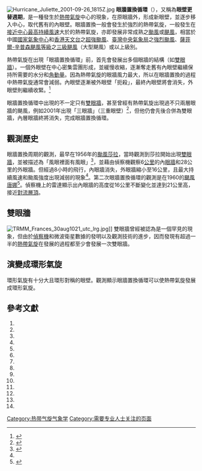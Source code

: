 {{NoteTA
|G1 = Weather
|G2 = TyphoonNew
|1 = zh-cn:周期; zh-tw:週期;
}}
{{expert|subject=气象学}}
{{expand English}}
[[File:Hurricane_Juliette_2001-09-26_1815Z.jpg|thumb]]
'''眼牆置換循環'''（{{Lang-en|Eyewall replacement cycle}}），又稱為'''眼壁更替週期'''，是一種發生於[[熱帶氣旋|熱帶氣旋]]中心的現象，在原眼牆外，形成新眼壁，並逐步移入中心，取代舊有的內眼壁。眼牆置換一般會發生於強烈的熱帶氣旋，一般發生在[[最大持續風速|接近中心最高持續風速]]大於{{convert|185|km/h}}的熱帶氣旋，亦即發展非常成熟之[[颱風|颱風]]或[[颶風|颶風]]，相當於中國[[國家氣象中心|國家氣象中心]]和[[香港天文台|香港天文台]]之[[超強颱風|超強颱風]]、[[交通部中央氣象局|臺灣中央氣象局]]之[[強烈颱風|強烈颱風]]、[[薩菲爾-辛普森颶風等級|薩菲爾-辛普森颶風等級]]之[[三級颶風|三級颶風]]（大型颶風）或以上級別。

熱帶氣旋在出現「眼牆置換循環」前，首先會發展出多個眼牆的結構（如[[雙眼牆|雙眼牆]]）。一個外眼壁在中心密集雲團形成，並緩慢收縮，逐漸奪走舊有內眼壁繼續保持所需要的水分和[[角動量|角動量]]。因為熱帶氣旋的眼牆風力最大，所以在眼牆置換的過程中熱帶氣旋通常會減弱。內眼壁逐漸被外眼壁「扼殺」，最終內眼壁將會消失，外眼壁則繼續收緊。<ref>{{cite web|title = 颱風杜鵑——雙重眼壁的颱風|url = http://www.hko.gov.hk/informtc/double_eyec.htm|author = 香港天文台|date = 2014-04-14|access-date = 2015-05-17|archive-date = 2015-05-17|archive-url = https://web.archive.org/web/20150517014633/http://www.hko.gov.hk/informtc/double_eyec.htm|dead-url = yes}}</ref>

眼牆置換循環中出現的不一定只有[[雙眼牆|雙眼牆]]，甚至曾經有熱帶氣旋出現過不只兩層眼牆的颶風，例如2001年{{link-en|颶風朱麗葉 (2001年)|Hurricane Juliette (2001)|颶風朱麗葉}}出現「三眼牆」（三重眼壁）<ref name="Disc 24">{{cite web|last=Beven|first=Jack|title=Hurricane Juliette Discussion 24|url=http://www.nhc.noaa.gov/archive/2001/dis/ep112001.discus.024.html|work=[[National_Hurricane_Center|National Hurricane Center]]|publisher=[[National_Oceanic_and_Atmospheric_Administration|National Oceanic and Atmospheric Administration]]|accessdate=May 12, 2012|date=September 27, 2001|archive-date=2021-03-23|archive-url=https://web.archive.org/web/20210323210129/https://www.nhc.noaa.gov/archive/2001/dis/ep112001.discus.024.html|dead-url=no}}</ref>，但他仍會先後合併為雙眼牆，內層眼牆終將消失，完成眼牆置換循環。

== 觀測歷史 ==
眼牆置換周期的觀測，最早在1956年的[[1956年太平洋颱風季#颱風莎拉Sarah|颱風莎拉]]，當時觀測到莎拉開始出現[[雙眼牆|雙眼牆]]，並被描述為「風眼裡面有風眼」<ref name=fortner1956>{{cite journal |last1=Fortner |first1=L.E. |title=Typhoon Sarah, 1956 |journal=Bull. Amer. Meteor. Soc. |year=1958 |volume=30 |pages=633–639 }}</ref>，並藉由偵察機觀察6[[公里|公里]]的內[[眼牆|眼牆]]和28公里的外眼牆。但經過8小時的飛行，內眼牆消失，外眼牆縮小至16公里，且最大持續風速和颱風強度出現減弱的現象<ref name=fortner1956/>。第二次眼牆置換循環的觀測是在1960的[[1960年大西洋飓风季#飓风唐娜|颶風唐娜]]<ref name=jordan1961>{{cite journal |last1=Jordan |first1=C.L. |first2=F.J. |last2=Schatzle |year=1961 |title=Weather Note: The "Double Eye" of Hurricane Donna |url=https://archive.org/details/sim_monthly-weather-review_1961-09_89_9/page/354 |journal=Mon. Wea. Rev. |volume=89 |pages=354–356 |doi=10.1175/1520-0493(1961)089<0354:WNTDEO>2.0.CO;2 |bibcode = 1961MWRv...89..354J |issue=9 }}</ref>。偵察機上的雷達顯示出內眼牆的高度從16公里不斷變化並達到21公里高，接近[[對流層頂|對流層頂]]。

== 雙眼牆 ==
[[File:TRMM_Frances_30aug1021_utc_lrg.jpg|thumb]]]]
{{main|雙眼牆}}
雙眼牆曾經被認為是一個罕見的現象，但由於[[偵察機|偵察機]]和微波衛星數據的發明以及觀測技術的進步，因而發現有超過一半的[[熱帶氣旋|熱帶氣旋]]在發展的過程都至少會發展一次雙眼牆。

== 演變成環形氣旋 ==
{{main|環狀熱帶氣旋}}
環形氣旋有十分大且環形對稱的眼壁。觀測顯示眼牆置換循環可以使熱帶氣旋發展成環形氣旋。

==參考文獻==
{{refbegin|2}}
{{reflist}}
# {{cite journal |last1=Willoughby |first1=H. E. |year=1979 |title=Forced Secondary Circulations in Hurricanes |journal=J. Geophys. Res. |volume=84 |issue=C6 |pages=3173–3183 |doi=10.1029/JC084iC06p03173 |bibcode=1979JGR....84.3173W}}
# {{cite journal |last1=Kossin |first1=J.P. |first2=W.H |last2=Schubert |first3=M.T. |last3=Montgomery |year=2000 |title=Unstable Interactions between a Hurricane's Primary Eyewall and a Secondary Ring of Enhanced Vorticity |journal=J. Atmos. Sci. |volume=57 |pages=3893–3917 |doi=10.1175/1520-0469(2001)058<3893:UIBAHS>2.0.CO;2 |bibcode = 2000JAtS...57.3893K |issue=24 }}
# {{cite journal |last1=Sitkowski |first1=M.|first2=G.M. |last2=Barnes |year=2009 |title=Low-Level Thermodynamic, Kinematic, and Reflectivity Fields of Hurricane Guillermo (1997) during Rapid Intensification |url=https://archive.org/details/sim_monthly-weather-review_2009-02_137_2/page/645 |journal=Mon. Wea. Rev. |volume=137 |pages=645–663 |doi=10.1175/2008MWR2531.1 |bibcode = 2009MWRv..137..645S |issue=2 }}
# {{cite journal |first1=Qing-hong |last1=Zhang |first2=Ying-hwa |last2=Kuo |first3=Shou-jun |last3=Chen |title=Interaction between concentric eye-walls in super typhoon ''Winnie'' (1997) |journal=Quarterly Journal of the Royal Meteorological Society |volume=131 |issue=612 |pages=3183–3204 |year=2005 |doi=10.1256/qj.04.33 |bibcode = 2005QJRMS.131.3183Z }}
# {{cite journal |journal=Annu Rev Earth Planet Sci |last1=Emanuel |first1=K |year=2003 |title=Tropical Cyclones |volume=31 |issue=1 |pages=75 |doi=10.1146/annurev.earth.31.100901.141259 |bibcode = 2003AREPS..31...75E }}
# {{cite journal |last1=Oda |first1=M. |first2=M. |last2=Nakanishi |first3=G. |last3=Naito |year=2006 |title=Interaction of an Asymmetric Double Vortex and Trochoidal Motion of a Tropical Cyclone with the Concentric Eyewall Structure |journal=J. Atmos. Sci. |volume=63 |pages=1069–1081 |doi=10.1175/JAS3670.1 |bibcode = 2006JAtS...63.1069O |issue=3 }}
# {{cite journal |last1=Zhao |first1=K. |first2=W.-C. |last2=Lee |first3=B. J.-D. |last3=Jou |year=2008 |title=Single Doppler radar observation of the concentric eyewall in Typhoon Saomai, 2006, near landfall |journal=Geophys. Res. Lett. |volume=35 |pages=L07807 |doi=10.1029/2007GL032773 |bibcode=2008GeoRL..3507807Z |issue=7}}
# {{cite journal |last1=Kuo |first1=H.C. |first2=W.H. |last2=Schubert |first3=C.L. |last3=Tsai |first4=Y.F. |last4=Kuo |year=2008 |title=Vortex Interactions and Barotropic Aspects of Concentric Eyewall Formation |url=https://archive.org/details/sim_monthly-weather-review_2008-12_136_12/page/5183 |journal=Mon. Wea. Rev. |volume=136 |pages=5183–5198 |doi=10.1175/2008MWR2378.1 |bibcode = 2008MWRv..136.5183K |issue=12 }}
# {{cite journal |last1=Rozoff |first1=C.M. |first2=J.P. |last2=Kossin |first3=W.H. |last3=Schubert |first4=P.J. |last4=Mulero |year=2009 |title=Internal Control of Hurricane Intensity Variability: The Dual Nature of Potential Vorticity Mixing |journal=J. Atmos. Sci. |volume=66 |pages=133–147 |doi=10.1175/2008JAS2717.1 |bibcode = 2009JAtS...66..133R }}
# {{cite journal | last1=Zhu |first1=T. |first2=D.L. |last2=Zhang |first3=F. |last3=Weng |year=2004 |title=Numerical Simulation of Hurricane Bonnie (1998). Part I: Eyewall Evolution and Intensity Changes | url=https://archive.org/details/sim_monthly-weather-review_2004-01_132_1/page/225 |journal=Mon. Wea. Rev. |volume=132 |pages=225–241 |doi=10.1175/1520-0493(2004)132<0225:NSOHBP>2.0.CO;2|bibcode = 2004MWRv..132..225Z }}
# {{cite journal |first1=S. |last1=Nong |first2=K. |last2=Emanuel |title=A numerical study of the genesis of concentric eyewalls in hurricanes |journal=Quarterly Journal of the Royal Meteorological Society |volume=129 |issue=595 |pages=3323–3338 |year=2003 |doi=10.1256/qj.01.132|bibcode = 2003QJRMS.129.3323N }}
# {{cite journal |last1=Kuo |first1=H.C. |first2=L.Y. |last2=Lin |first3=C.P. |last3=Chang |first4=R.T.|last4=Williams |year=2004 |title=The Formation of Concentric Vorticity Structures in Typhoons |journal=J. Atmos. Sci. |volume=61 |pages=2722–2734 |doi=10.1175/JAS3286.1|bibcode = 2004JAtS...61.2722K |issue=22 }}
# {{cite journal |last1=Terwey |first1=W.D. |first2=M.T. |last2=Montgomery |year=2008 |title=Secondary eyewall formation in two idealized, full-physics modeled hurricanes |journal=J. Geophys. Res. |volume=113 |pages=D12112 |doi=10.1029/2007JD008897 |bibcode=2008JGRD..11312112T}}
# {{cite journal | last1=Maclay |first1=K.S. |first2=M. |last2=DeMaria |first3=T.H. |last3=Vonder Haar |year=2008 |title=Tropical Cyclone Inner-Core Kinetic Energy Evolution | url=https://archive.org/details/sim_monthly-weather-review_2008-12_136_12/page/4882 |journal=Mon. Wea. Rev. |volume=136 |pages=4882–4898 |doi=10.1175/2008MWR2268.1 |bibcode = 2008MWRv..136.4882M | issue=12 }}
{{refend}}

[[Category:热带气旋气象学|Category:热带气旋气象学]]
[[Category:需要专业人士关注的页面|Category:需要专业人士关注的页面]]